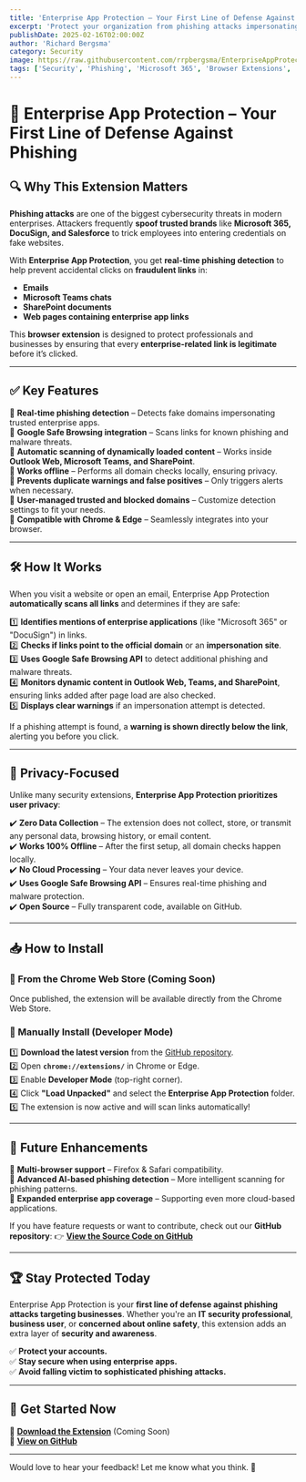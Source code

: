 ```yaml
---
title: 'Enterprise App Protection – Your First Line of Defense Against Phishing'
excerpt: 'Protect your organization from phishing attacks impersonating Microsoft 365, DocuSign, Salesforce, and more. Enterprise App Protection automatically scans and warns about malicious links.'
publishDate: 2025-02-16T02:00:00Z
author: 'Richard Bergsma'
category: Security
image: https://raw.githubusercontent.com/rrpbergsma/EnterpriseAppProtection/main/EnterpriseAppProtection.png
tags: ['Security', 'Phishing', 'Microsoft 365', 'Browser Extensions', 'Cybersecurity']
---
```


# 🚀 Enterprise App Protection – Your First Line of Defense Against Phishing

## 🔍 Why This Extension Matters

**Phishing attacks** are one of the biggest cybersecurity threats in modern enterprises. Attackers frequently **spoof trusted brands** like **Microsoft 365, DocuSign, and Salesforce** to trick employees into entering credentials on fake websites.

With **Enterprise App Protection**, you get **real-time phishing detection** to help prevent accidental clicks on **fraudulent links** in:

- **Emails**
- **Microsoft Teams chats**
- **SharePoint documents**
- **Web pages containing enterprise app links**

This **browser extension** is designed to protect professionals and businesses by ensuring that every **enterprise-related link is legitimate** before it’s clicked.

---

## ✅ Key Features

🔹 **Real-time phishing detection** – Detects fake domains impersonating trusted enterprise apps.  
🔹 **Google Safe Browsing integration** – Scans links for known phishing and malware threats.  
🔹 **Automatic scanning of dynamically loaded content** – Works inside **Outlook Web, Microsoft Teams, and SharePoint**.  
🔹 **Works offline** – Performs all domain checks locally, ensuring privacy.  
🔹 **Prevents duplicate warnings and false positives** – Only triggers alerts when necessary.  
🔹 **User-managed trusted and blocked domains** – Customize detection settings to fit your needs.  
🔹 **Compatible with Chrome & Edge** – Seamlessly integrates into your browser.

---

## 🛠️ How It Works

When you visit a website or open an email, Enterprise App Protection **automatically scans all links** and determines if they are safe:

1️⃣ **Identifies mentions of enterprise applications** (like "Microsoft 365" or "DocuSign") in links.  
2️⃣ **Checks if links point to the official domain** or an **impersonation site**.  
3️⃣ **Uses Google Safe Browsing API** to detect additional phishing and malware threats.  
4️⃣ **Monitors dynamic content in Outlook Web, Teams, and SharePoint**, ensuring links added after page load are also checked.  
5️⃣ **Displays clear warnings** if an impersonation attempt is detected.

If a phishing attempt is found, a **warning is shown directly below the link**, alerting you before you click.

---

## 🔐 Privacy-Focused

Unlike many security extensions, **Enterprise App Protection prioritizes user privacy**:

✔️ **Zero Data Collection** – The extension does not collect, store, or transmit any personal data, browsing history, or email content.  
✔️ **Works 100% Offline** – After the first setup, all domain checks happen locally.  
✔️ **No Cloud Processing** – Your data never leaves your device.  
✔️ **Uses Google Safe Browsing API** – Ensures real-time phishing and malware protection.  
✔️ **Open Source** – Fully transparent code, available on GitHub.

---

## 📥 How to Install

### **🔹 From the Chrome Web Store (Coming Soon)**

Once published, the extension will be available directly from the Chrome Web Store.

### **🔹 Manually Install (Developer Mode)**

1️⃣ **Download the latest version** from the [GitHub repository](https://github.com/rrpbergsma/EnterpriseAppProtection).  
2️⃣ Open **`chrome://extensions/`** in Chrome or Edge.  
3️⃣ Enable **Developer Mode** (top-right corner).  
4️⃣ Click **"Load Unpacked"** and select the **Enterprise App Protection** folder.  
5️⃣ The extension is now active and will scan links automatically!

---

## 📡 Future Enhancements

🔹 **Multi-browser support** – Firefox & Safari compatibility.  
🔹 **Advanced AI-based phishing detection** – More intelligent scanning for phishing patterns.  
🔹 **Expanded enterprise app coverage** – Supporting even more cloud-based applications.

If you have feature requests or want to contribute, check out our **GitHub repository**: 👉 **[View the Source Code on GitHub](https://github.com/rrpbergsma/EnterpriseAppProtection)**

---

## 🏆 Stay Protected Today

Enterprise App Protection is your **first line of defense against phishing attacks targeting businesses**. Whether you're an **IT security professional**, **business user**, or **concerned about online safety**, this extension adds an extra layer of **security and awareness**.

✅ **Protect your accounts.**  
✅ **Stay secure when using enterprise apps.**  
✅ **Avoid falling victim to sophisticated phishing attacks.**

---

## 🔗 Get Started Now

📌 **[Download the Extension](#)** (Coming Soon)  
📌 **[View on GitHub](https://github.com/rrpbergsma/EnterpriseAppProtection)**

---

Would love to hear your feedback! Let me know what you think. 🚀
